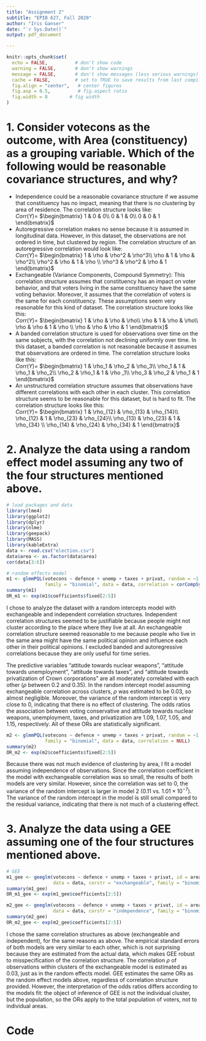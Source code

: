 ```yaml
---
title: "Assignment 2"
subtitle: "EPIB 627, Fall 2020"
author: "Iris Ganser"
date: "`r Sys.Date()`"
output: pdf_document

---
```


```r
knitr::opts_chunk$set(
  echo = FALSE,          # don't show code
  warning = FALSE,       # don't show warnings
  message = FALSE,       # don't show messages (less serious warnings)
  cache = FALSE,         # set to TRUE to save results from last compilation
  fig.align = "center",   # center figures
  fig.asp = 0.5,          # fig.aspect ratio
  fig.width = 8        # fig width
)
```

# 1. Consider votecons as the outcome, with Area (constituency) as a grouping variable. Which of the following would be reasonable covariance structures, and why?  
- Independence could be a reasonable covariance structure if we assume that constituency has no impact, meaning that there is no clustering by area of residence. The correlation structure looks like:  
$Corr(Y) =$ 
$\begin{bmatrix}
1 & 0 & 0\\
0 & 1 & 0\\
0 & 0 & 1
\end{bmatrix}$
- Autoregressive correlation makes no sense because it is assumed in longitudinal data. However, in this dataset, the observations are not ordered in time, but clustered by region. The correlation structure of an autoregressive correlation would look like:  
$Corr(Y) =$ 
$\begin{bmatrix}
1 & \rho & \rho^2 & \rho^3\\
\rho & 1 & \rho & \rho^2\\
\rho^2 & \rho & 1 & \rho \\
\rho^3 & \rho^2 & \rho & 1
\end{bmatrix}$
- Exchangeable (Variance Components, Compound Symmetry): This correlation structure assumes that constituency has an impact on voter behavior, and that voters living in the same constituency have the same voting behavior. Moreover, it assumes that the correlation of voters is the same for each constituency. These assumptions seem very reasonable for this kind of dataset. The correlation structure looks like this:   
$Corr(Y) =$ 
$\begin{bmatrix}
1 & \rho & \rho & \rho\\
\rho & 1 & \rho & \rho\\
\rho & \rho & 1 & \rho \\
\rho & \rho & \rho & 1
\end{bmatrix}$
- A banded correlation structure is used for observations over time on the same subjects, with the correlation not declining uniformly over time. In this dataset, a banded correlation is not reasonable because it assumes that observations are ordered in time. The correlation structure looks like this:    
$Corr(Y) =$ 
$\begin{bmatrix}
1 & \rho_1 & \rho_2 & \rho_3\\
\rho_1 & 1 & \rho_1 & \rho_2\\
\rho_2 & \rho_1 & 1 & \rho _1\\
\rho_3 & \rho_2 & \rho_1 & 1
\end{bmatrix}$
- An unstructured correlation structure assumes that observations have different correlations with each other in each cluster. This correlation structure seems to be reasonable for this dataset, but is hard to fit. The correlation structure looks like this:  
$Corr(Y) =$ 
$\begin{bmatrix}
1 & \rho_{12} & \rho_{13} & \rho_{14}\\
\rho_{12} & 1 & \rho_{23} & \rho_{24}\\
\rho_{13} & \rho_{23} & 1 & \rho_{34} \\
\rho_{14} & \rho_{24} & \rho_{34} & 1
\end{bmatrix}$


# 2. Analyze the data using a random effect model assuming any two of the four structures mentioned above.
```r
# load packages and data
library(lme4)
library(ggplot2)
library(dplyr)
library(nlme)
library(geepack)
library(MASS)
library(kableExtra)
data <- read.csv("election.csv")
data$area <- as.factor(data$area)
cor(data[3:6])

# random effects model
m1 <- glmmPQL(votecons ~ defence + unemp + taxes + privat, random = ~1|area, 
              family = "binomial", data = data, correlation = corCompSymm(form=~1|area))
summary(m1)
OR_m1 <- exp(m1$coefficients$fixed[2:5])
```
I chose to analyze the dataset with a random intercepts model with exchangeable and independent correlation structures. Independent correlation structures seemed to be justifiable because people might not cluster according to the place where they live at all. An exchangeable correlation structure seemed reasonable to me because people who live in the same area might have the same political opinion and influence each other in their political opinions. I excluded banded and autoregressive correlations because they are only useful for time series.  

The predictive variables "attitude towards nuclear weapons", "attitude towards unemployment", "attitude towards taxes", and "attitude towards privatization of Crown corporations" are all moderately correlated with each other ($\rho$ between 0.2 and 0.35).
In the random intercept model assuming exchangeable correlation across clusters, $\rho$ was estimated to be 0.03, so almost negligible. Moreover, the variance of the random intercept is very close to 0, indicating that there is no effect of clustering. The odds ratios the association between voting conservative and attitude towards nuclear weapons, unemployment, taxes, and privatization are 1.09, 1.07, 1.05, and 1.15, respectively. All of these ORs are statistically significant. 

```r
m2 <- glmmPQL(votecons ~ defence + unemp + taxes + privat, random = ~1|area, 
              family = "binomial", data = data, correlation = NULL)
summary(m2)
OR_m2 <- exp(m2$coefficients$fixed[2:5])
```
Because there was not much evidence of clustering by area, I fit a model assuming independence of observations. Since the correlation coefficient in the model with exchangeable correlation was so small, the results of both models are very similar. However, since the correlation was set to 0, the variance of the random intercept is larger in model 2 (0.11 vs. $1.01 \times 10^{-7}$). The variance of the random intercept in the model is still small compared to the residual variance, indicating that there is not much of a clustering effect. 


# 3. Analyze the data using a GEE assuming one of the four structures mentioned above. 
```r
# GEE 
m1_gee <- geeglm(votecons ~ defence + unemp + taxes + privat, id = area,
                 data = data, corstr = "exchangeable", family = "binomial")
summary(m1_gee)
OR_m1_gee <- exp(m1_gee$coefficients[2:5])

m2_gee <- geeglm(votecons ~ defence + unemp + taxes + privat, id = area, 
                 data = data, corstr = "independence", family = "binomial")
summary(m2_gee)
OR_m2_gee <- exp(m2_gee$coefficients[2:5])
```
I chose the same correlation structures as above (exchangeable and independent), for the same reasons as above. The empirical standard errors of both models are very similar to each other, which is not surprising because they are estimated from the actual data, which makes GEE robust to misspecification of the correlation structure. The correlation $\rho$ of observations within clusters of the exchangeable model is estimated as 0.03, just as in the random effects model. 
GEE estimates the same ORs as the random effect models above, regardless of correlation structure provided. However, the interpretation of the odds ratios differs according to the models fit: the object of inference of GEE is not the individual cluster, but the population, so the ORs apply to the total population of voters, not to individual areas. 



# Code {-}
```r

```